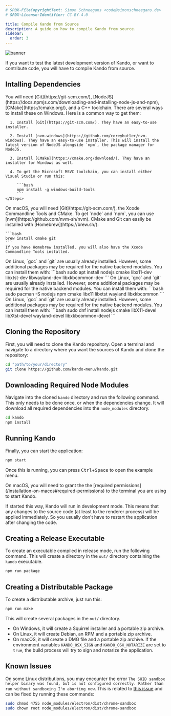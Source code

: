 ```yaml
---
# SPDX-FileCopyrightText: Simon Schneegans <code@simonschneegans.de>
# SPDX-License-Identifier: CC-BY-4.0

title: Compile Kando from Source
description: A guide on how to compile Kando from source.
sidebar:
  order: 3
---
```



![banner](../../assets/banner00.png)

<Intro>
If you want to test the latest development version of Kando, or want to contribute code, you will have to compile Kando from source.
</Intro>



## <Icon name="solar:link-square-bold-duotone" class="inline-icon" /> Intalling Dependencies

<Tabs>
  <TabItem label="Windows" icon="seti:windows">
    You will need [Git](https://git-scm.com/), [NodeJS](https://docs.npmjs.com/downloading-and-installing-node-js-and-npm), [CMake](https://cmake.org/), and a C++ toolchain. There are several ways to install these on Windows. Here is a common way to get them:
    <Steps>

      1. Install [Git](https://git-scm.com/). They have an easy-to-use installer.

      2. Install [nvm-windows](https://github.com/coreybutler/nvm-windows). They have an easy-to-use installer. This will install the latest version of NodeJS alongside `npm`, the package manager for NodeJS. 

      3. Install [CMake](https://cmake.org/download/). They have an installer for Windows as well.

      4. To get the Microsoft MSVC toolchain, you can install either Visual Studio or run this:
        
         ```bash
         npm install -g windows-build-tools
         ```
    </Steps>

    

  </TabItem>
  <TabItem label="macOS" icon="apple">
    On macOS, you will need [Git](https://git-scm.com/), the Xcode Commandline Tools and CMake.
    To get `node` and `npm`, you can use [nvm](https://github.com/nvm-sh/nvm).
    CMake and Git can easily be installed with [Homebrew](https://brew.sh/):

    ```bash
    brew install cmake git
    ```
    If you have Homebrew installed, you will also have the Xcode Commandline Tools installed.

  </TabItem>
  <TabItem label="Debian" icon="linux">
    On Linux, `gcc` and `git` are usually already installed.
    However, some additional packages may be required for the native backend modules.
    You can install them with:
    ```bash
    sudo apt install nodejs cmake libx11-dev libxtst-dev libwayland-dev libxkbcommon-dev
    ```
  </TabItem>
  <TabItem label="Arch" icon="linux">
    On Linux, `gcc` and `git` are usually already installed.
    However, some additional packages may be required for the native backend modules.
    You can install them with:
    ```bash
    sudo pacman -S nodejs npm cmake libx11 libxtst wayland libxkbcommon
    ```
  </TabItem>
  <TabItem label="Fedora" icon="linux">
    On Linux, `gcc` and `git` are usually already installed.
    However, some additional packages may be required for the native backend modules.
    You can install them with:
    ```bash
    sudo dnf install nodejs cmake libX11-devel libXtst-devel wayland-devel libxkbcommon-devel
    ```
  </TabItem>
</Tabs>



## <Icon name="solar:download-bold-duotone" class="inline-icon" /> Cloning the Repository

First, you will need to clone the Kando repository.
Open a terminal and navigate to a directory where you want the sources of Kando and clone the repository:

```bash
cd "path/to/your/directory"
git clone https://github.com/kando-menu/kando.git
```

## <Icon name="solar:download-bold-duotone" class="inline-icon" /> Downloading Required Node Modules

Navigate into the cloned `kando` directory and run the following command.
This only needs to be done once, or when the dependencies change.
It will download all required dependencies into the `node_modules` directory.

```bash
cd kando
npm install
```

## <Icon name="solar:rocket-bold-duotone" class="inline-icon" /> Running Kando

Finally, you can start the application:

```bash
npm start
```

Once this is running, you can press <kbd>Ctrl</kbd>+<kbd>Space</kbd> to open the example menu.

<Aside type="tip">
On macOS, you will need to grant the the [required permissions](/installation-on-macos#required-permissions) to the terminal you are using to start Kando.
</Aside>

If started this way, Kando will run in development mode.
This means that any changes to the source code (at least to the renderer process) will be applied immediately.
So you usually don't have to restart the application after changing the code.


## <Icon name="solar:settings-bold-duotone" class="inline-icon" /> Creating a Release Executable

To create an executable compiled in release mode, run the following command.
This will create a directory in the `out/` directory containing the `kando` executable.

```bash
npm run package
```


## <Icon name="solar:box-bold-duotone" class="inline-icon" /> Creating a Distributable Package

To create a distributable archive, just run this:

```bash
npm run make
```

This will create several packages in the `out/` directory.
* On Windows, it will create a Squirrel installer and a portable zip archive.
* On Linux, it will create Debian, an RPM and a portable zip archive.
* On macOS, it will create a DMG file and a portable zip archive. If the environment variables `KANDO_OSX_SIGN` and `KANDO_OSX_NOTARIZE` are set to `true`, the build process will try to sign and notarize the application.


## Known Issues

On some Linux distributions, you may encounter the error `The SUID sandbox helper binary was found, but is not configured correctly. Rather than run without sandboxing I'm aborting now`. This is related to [this issue](https://github.com/electron/electron/issues/17972) and can be fixed by running these commands:

```bash
sudo chmod 4755 node_modules/electron/dist/chrome-sandbox
sudo chown root node_modules/electron/dist/chrome-sandbox
```
